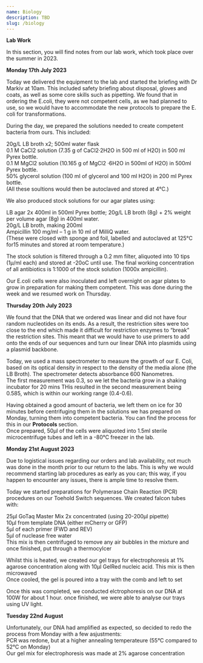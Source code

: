 ```yaml
---
name: Biology
description: TBD
slug: /biology
---
```


<b>Lab Work</b>

In this section, you will find notes from our lab work, which took place over the summer in 2023.

<b>Monday 17th July 2023 </b>

Today we delivered the equipment to the lab and started the briefing with Dr Markiv at 10am. This included safety briefing about disposal, gloves and coats, as well as some core skills such as pipetting. We found that in ordering the E.coli, they were not competent cells, as we had planned to use, so we would have to accommodate the new protocols to prepare the E. coli for transformations.

During the day, we prepared the solutions needed to create competent bacteria from ours. This included:

20g/L LB broth x2; 500ml water flask  
0.1 M CaCl2 solution (7.35 g of CaCl2·2H2O in 500 ml of H2O) in 500 ml Pyrex bottle.   
0.1 M MgCl2 solution (10.165 g of MgCl2 ·6H2O in 500ml of H2O) in 500ml Pyrex bottle.   
50% glycerol solution (100 ml of glycerol and 100 ml H2O) in 200 ml Pyrex bottle.     
(All these soultions would then be autoclaved and stored at 4°C.)

We also produced stock solutions for our agar plates using:

LB agar 2x 400ml in 500ml Pyrex bottle; 20g/L LB broth (8g) + 2% weight per volume agar (8g) in 400ml water.  
20g/L LB broth, making 200ml   
Ampicillin 100 mg/ml – 1 g in 10 ml of MilliQ water.  
(These were closed with sponge and foil, labelled and autoclaved at 125°C for15 minutes and stored at room temperature.)

The stock solution is filtered through a 0.2 mm filter, aliquoted into 10 tips (1μ/ml each) and stored at -20oC until use. The final working concentration of all antibiotics is 1:1000 of the stock solution (1000x ampicillin).

Our E.coli cells were also inoculated and left overnight on agar plates to grow in preparation for making them competent. This was done during the week and we resumed work on Thursday.

<b>Thursday 20th July 2023 </b>

We found that the DNA that we ordered was linear and did not have four random nucleotides on its ends. As a result, the restriction sites were too close to the end which made it difficult for restriction enzymes to “break” the restriction sites. This meant that we would have to use primers to add onto the ends of our sequences and turn our linear DNA into plasmids using a plasmid backbone.

Today, we used a mass spectrometer to measure the growth of our E. Coli, based on its optical density in respect to the density of the media alone (the LB Broth). The spectrometer detects absorbance 600 Nanometres.  
The first measurement was 0.3, so we let the bacteria grow in a shaking incubator for 20 mins
THis resulted in the second measurement being 0.585, which is within our working range (0.4-0.6). 

Having obtained a good amount of bacteria, we left them on ice for 30 minutes before centrifuging them in the solutions we has prepared on Monday, turning them into competent bacteria. You can find the process for this in our <b>Protocols </b> section.  
Once prepared, 50μl of the cells were aliquoted into 1.5ml sterile microcentrifuge tubes and left in a -80°C freezer in the lab.

<b> Monday 21st August 2023</b>

Due to logistical issues regarding our orders and lab availability, not much was done in the month prior to our return to the labs. This is why we would recommend starting lab procedures as early as you can; this way, if you happen to encounter any issues, there is ample time to resolve them.

Today we started preparations for Polymerase Chain Reaction (PCR) procedures on our Toehold Switch sequences. We created falcon tubes with:

25μl GoTaq Master Mix 2x concentrated (using 20-200μl pipette)    
10μl from template DNA  (either mCherry or GFP)  
5μl of each primer (FWD and REV)  
5μl of nuclease free water  
This mix is then centrifuged to remove any air bubbles in the mixture and once finished, put through a thermocylcer

Whilst this is heated, we created our gel trays for electrophoresis at 1% agarose concentration along with 10μl GelRed nucleic acid. This mix is then microwaved  
Once cooled, the gel is poured into a tray with the comb and left to set

Once this was completed, we conducted elctrophoresis on our DNA at 100W for about 1 hour. once finished, we were able to analyse our trays using UV light.

<b> Tuesday 22nd August </b>

Unfortunately, our DNA had amplified as expected, so decided to redo the process from Monday with a few asjustments:  
PCR was redone, but at a higher annealing temperateure (55°C compared to 52°C on Monday)  
Our gel mix for electrophoresis was made at 2% agarose concentration


  